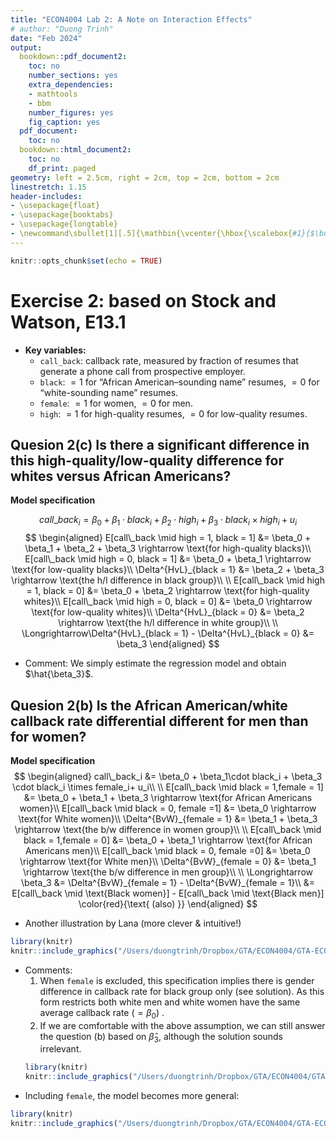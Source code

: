 ```yaml
---
title: "ECON4004 Lab 2: A Note on Interaction Effects"
# author: "Duong Trinh"
date: "Feb 2024"
output:
  bookdown::pdf_document2:
    toc: no
    number_sections: yes
    extra_dependencies:
    - mathtools
    - bbm
    number_figures: yes
    fig_caption: yes
  pdf_document:
    toc: no
  bookdown::html_document2:
    toc: no
    df_print: paged
geometry: left = 2.5cm, right = 2cm, top = 2cm, bottom = 2cm
linestretch: 1.15
header-includes:
- \usepackage{float}
- \usepackage{booktabs}
- \usepackage{longtable}
- \newcommand\sbullet[1][.5]{\mathbin{\vcenter{\hbox{\scalebox{#1}{$\bullet$}}}}}
---
```


```r
knitr::opts_chunk$set(echo = TRUE)
```

# Exercise 2: based on Stock and Watson, E13.1 {-}

<!-- + **Objective:** Examine Labor Market Discrimination: Are Emily and Greg More Employable Than Lakisha and Jamal? -->

<!-- + **Dataset:** \texttt{Names.dta} -->
<!--   + Experimental data from research on US labor market. -->

+ **Key variables:**
  + `call_back`: callback rate, measured by fraction of resumes that generate a phone call from prospective employer.
  + `black`: $= 1$ for "African American–sounding name" resumes, $= 0$ for "white-sounding name" resumes.
  + `female`: $= 1$ for women, $= 0$ for men.
  + `high`: $= 1$ for high-quality resumes, $= 0$ for low-quality resumes.

## Quesion 2(c) Is there a significant difference in this high-quality/low-quality difference for whites versus African Americans? {-}

**Model specification** \textcolor{red}{\textit{(implied by the current solution)}}

$$
call\_back_i = \beta_0 + \beta_1\cdot black_i + \beta_2 \cdot high_i + \beta_3 \cdot black_i \times high_i+ u_i
$$
\small
$$
\begin{aligned}
E[call\_back \mid high = 1, black = 1] &= \beta_0 + \beta_1 + \beta_2 + \beta_3 \rightarrow \text{for high-quality blacks}\\
E[call\_back \mid high = 0, black = 1] &= \beta_0 + \beta_1 \rightarrow \text{for low-quality blacks}\\
\Delta^{HvL}_{black = 1} &= \beta_2 + \beta_3 \rightarrow \text{the h/l difference in black group}\\
\\
E[call\_back \mid high = 1, black = 0] &= \beta_0 + \beta_2 \rightarrow \text{for high-quality whites}\\
E[call\_back \mid high = 0, black = 0] &= \beta_0 \rightarrow \text{for low-quality whites}\\
\Delta^{HvL}_{black = 0} &= \beta_2 \rightarrow \text{the h/l difference in white group}\\
\\
\Longrightarrow\Delta^{HvL}_{black = 1} - \Delta^{HvL}_{black = 0} &= \beta_3
\end{aligned}
$$

+ Comment: We simply estimate the regression model and obtain $\hat{\beta_3}$.

## Quesion 2(b) Is the African American/white callback rate differential different for men than for women? {-}

**Model specification** \textcolor{red}{\textit{(implied by the current solution)}}
\small
$$
\begin{aligned}
call\_back_i &= \beta_0 + \beta_1\cdot black_i + \beta_3 \cdot black_i \times female_i+ u_i\\
\\
E[call\_back \mid black = 1,female = 1] &= \beta_0 + \beta_1 + \beta_3 \rightarrow \text{for African Americans women}\\
E[call\_back \mid black = 0, female =1] &= \beta_0 \rightarrow \text{for White women}\\
\Delta^{BvW}_{female = 1} &= \beta_1 + \beta_3 \rightarrow \text{the b/w difference in women group}\\
\\
E[call\_back \mid black = 1,female = 0] &= \beta_0 + \beta_1 \rightarrow \text{for African Americans men}\\
E[call\_back \mid black = 0, female =0] &= \beta_0 \rightarrow \text{for White men}\\
\Delta^{BvW}_{female = 0} &= \beta_1 \rightarrow \text{the b/w difference in men group}\\
\\
\Longrightarrow \beta_3 &= \Delta^{BvW}_{female = 1} - \Delta^{BvW}_{female = 1}\\
&= E[call\_back \mid \text{Black women}] - E[call\_back \mid \text{Black men}] \color{red}{\text{ (also) }}
\end{aligned}
$$

+ Another illustration by Lana (more clever & intuitive!)

```r
library(knitr)
knitr::include_graphics("/Users/duongtrinh/Dropbox/GTA/ECON4004/GTA-ECON4004-Econometrics2/COMPUTER LAB 2/pictures/2(b)-old.jpeg")
```

+ Comments:
  1. When `female` is excluded, this specification implies there is gender difference in callback rate for black group only (see solution). As this form restricts both white men and white women have the same average callback rate ($=\beta_0$) .
  2. If we are comfortable with the above assumption, we can still answer the question (b) based on $\hat{\beta}_3$, although the solution sounds irrelevant.
```r
library(knitr)
knitr::include_graphics("/Users/duongtrinh/Dropbox/GTA/ECON4004/GTA-ECON4004-Econometrics2/COMPUTER LAB 2/pictures/Q2(b)solution.jpeg")
``` 
  
+ Including `female`, the model becomes more general:

```r
library(knitr)
knitr::include_graphics("/Users/duongtrinh/Dropbox/GTA/ECON4004/GTA-ECON4004-Econometrics2/COMPUTER LAB 2/pictures/2(b)-suggested.jpeg")
```
